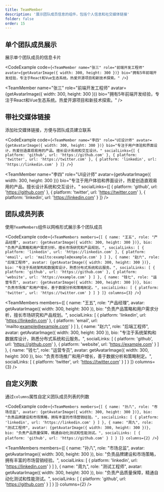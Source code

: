```yaml
---
title: TeamMember
description: '展示团队成员信息的组件，包括个人信息和社交媒体链接'
folder: false
order: 15
---
```



## 单个团队成员展示

展示单个团队成员的信息卡片

<CodeExample
  code={`<TeamMember
  name="张三"
  role="前端开发工程师"
  avatar={getAvatarImage({ width: 300, height: 300 })}
  bio="拥有5年前端开发经验，专注于React和Vue生态系统。热爱开源项目和新技术探索。"
/>`}
>
  <TeamMember
    name="张三"
    role="前端开发工程师"
    avatar={getAvatarImage({ width: 300, height: 300 })}
    bio="拥有5年前端开发经验，专注于React和Vue生态系统。热爱开源项目和新技术探索。"
  />
</CodeExample>

## 带社交媒体链接

添加社交媒体链接，方便与团队成员建立联系

<CodeExample
  code={`<TeamMember
  name="李四"
  role="UI设计师"
  avatar={getAvatarImage({ width: 300, height: 300 })}
  bio="专注于用户体验和界面设计，热爱创造直观易用的产品。擅长设计系统和交互设计。"
  socialLinks={[
    { platform: 'github', url: 'https://github.com' },
    { platform: 'twitter', url: 'https://twitter.com' },
    { platform: 'linkedin', url: 'https://linkedin.com' }
  ]}
/>`}
>
  <TeamMember
    name="李四"
    role="UI设计师"
    avatar={getAvatarImage({ width: 300, height: 300 })}
    bio="专注于用户体验和界面设计，热爱创造直观易用的产品。擅长设计系统和交互设计。"
    socialLinks={[
      { platform: 'github', url: 'https://github.com' },
      { platform: 'twitter', url: 'https://twitter.com' },
      { platform: 'linkedin', url: 'https://linkedin.com' }
    ]}
  />
</CodeExample>

## 团队成员列表

使用`TeamMembers`组件以网格形式展示多个团队成员

<CodeExample
  code={`<TeamMembers
  members={[
    {
      name: "王五",
      role: "产品经理",
      avatar: {getAvatarImage({ width: 300, height: 300 })},
      bio: "负责产品策略和用户需求分析，擅长市场研究和产品规划。",
      socialLinks: [
        { platform: 'linkedin', url: 'https://linkedin.com' },
        { platform: 'email', url: 'mailto:example@example.com' }
      ]
    },
    {
      name: "赵六",
      role: "后端工程师",
      avatar: {getAvatarImage({ width: 300, height: 300 })},
      bio: "专注于系统架构和数据库设计，熟悉分布式系统和云服务。",
      socialLinks: [
        { platform: 'github', url: 'https://github.com' },
        { platform: 'website', url: 'https://example.com' }
      ]
    },
    {
      name: "钱七",
      role: "运营专员",
      avatar: {getAvatarImage({ width: 300, height: 300 })},
      bio: "负责市场推广和用户增长，善于数据分析和策略制定。",
      socialLinks: [
        { platform: 'twitter', url: 'https://twitter.com' }
      ]
    }
  ]}
  columns={3}
/>`}
>
  <TeamMembers
    members={[
      {
        name: "王五",
        role: "产品经理",
        avatar: getAvatarImage({ width: 300, height: 300 }),
        bio: "负责产品策略和用户需求分析，擅长市场研究和产品规划。",
        socialLinks: [
          { platform: 'linkedin', url: 'https://linkedin.com' },
          { platform: 'email', url: 'mailto:example@example.com' }
        ]
      },
      {
        name: "赵六",
        role: "后端工程师",
        avatar: getAvatarImage({ width: 300, height: 300 }),
        bio: "专注于系统架构和数据库设计，熟悉分布式系统和云服务。",
        socialLinks: [
          { platform: 'github', url: 'https://github.com' },
          { platform: 'website', url: 'https://example.com' }
        ]
      },
      {
        name: "钱七",
        role: "运营专员",
        avatar: getAvatarImage({ width: 300, height: 300 }),
        bio: "负责市场推广和用户增长，善于数据分析和策略制定。",
        socialLinks: [
          { platform: 'twitter', url: 'https://twitter.com' }
        ]
      }
    ]}
    columns={3}
  />
</CodeExample>

## 自定义列数

通过`columns`属性自定义团队成员列表的列数

<CodeExample
  code={`<TeamMembers
  members={[
    {
      name: "孙八",
      role: "市场总监",
      avatar: {getAvatarImage({ width: 300, height: 300 })},
      bio: "负责品牌建设和市场策略，拥有丰富的市场营销经验。",
      socialLinks: [
        { platform: 'linkedin', url: 'https://linkedin.com' }
      ]
    },
    {
      name: "周九",
      role: "测试工程师",
      avatar: {getAvatarImage({ width: 300, height: 300 })},
      bio: "负责产品质量保障，精通自动化测试和性能测试。",
      socialLinks: [
        { platform: 'github', url: 'https://github.com' }
      ]
    }
  ]}
  columns={2}
/>`}
>
  <TeamMembers
    members={[
      {
        name: "孙八",
        role: "市场总监",
        avatar: getAvatarImage({ width: 300, height: 300 }),
        bio: "负责品牌建设和市场策略，拥有丰富的市场营销经验。",
        socialLinks: [
          { platform: 'linkedin', url: 'https://linkedin.com' }
        ]
      },
      {
        name: "周九",
        role: "测试工程师",
        avatar: getAvatarImage({ width: 300, height: 300 }),
        bio: "负责产品质量保障，精通自动化测试和性能测试。",
        socialLinks: [
          { platform: 'github', url: 'https://github.com' }
        ]
      }
    ]}
    columns={2}
  />
</CodeExample> 
